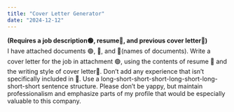 ---
title: "Cover Letter Generator"
date: "2024-12-12"
---
**(Requires a job description🟢, resume🔴, and previous cover letter🔵)**
<br />
I have attached documents 🟢, 🔴, and 🔵(names of documents). Write a cover letter for the job in attachment 🟢, using the contents of resume 🔴 and the writing style of cover letter🔵. Don’t add any experience that isn’t specifically included in 🔴. Use a long-short-short-short-long-short-long-short-short sentence structure. Please don’t be yappy,  but maintain professionalism and emphasize parts of my profile that would be especially valuable to this company. 
<br />